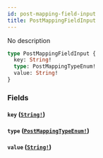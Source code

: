 ```yaml
---
id: post-mapping-field-input
title: PostMappingFieldInput
---
```


No description

```graphql
type PostMappingFieldInput {
  key: String!
  type: PostMappingTypeEnum!
  value: String!
}
```

### Fields

#### `key` ([`String!`](/docs/graphql/scalars/string))

#### `type` ([`PostMappingTypeEnum!`](/docs/graphql/enums/post-mapping-type-enum))

#### `value` ([`String!`](/docs/graphql/scalars/string))
